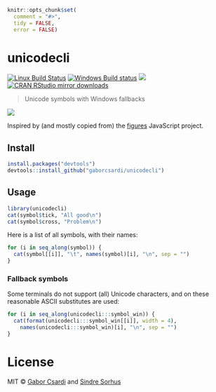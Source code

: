 
```r
knitr::opts_chunk$set(
  comment = "#>",
  tidy = FALSE,
  error = FALSE)
```


# unicodecli

[![Linux Build Status](https://travis-ci.org/gaborcsardi/unicodecli.svg?branch=master)](https://travis-ci.org/gaborcsardi/unicodecli)
[![Windows Build status](https://ci.appveyor.com/api/projects/status/github/gaborcsardi/unicodecli?svg=true)](https://ci.appveyor.com/project/gaborcsardi/unicodecli)
[![](http://www.r-pkg.org/badges/version/unicodecli)](http://www.r-pkg.org/pkg/unicodecli)
[![CRAN RStudio mirror downloads](http://cranlogs.r-pkg.org/badges/unicodecli)](http://www.r-pkg.org/pkg/unicodecli)


> Unicode symbols with Windows fallbacks

![](/inst/screenshot.png)

Inspired by (and mostly copied from) the
[figures](https://github.com/sindresorhus/figures) JavaScript project.

## Install

```r
install.packages("devtools")
devtools::install_github("gaborcsardi/unicodecli")
```

## Usage

```r
library(unicodecli)
cat(symbol$tick, "All good\n")
cat(symbol$cross, "Problem\n")
```

Here is a list of all symbols, with their names:

```r
for (i in seq_along(symbol)) {
  cat(symbol[[i]], "\t", names(symbol)[i], "\n", sep = "")
}
```

### Fallback symbols

Some terminals do not support (all) Unicode characters, and on these reasonable
ASCII substitutes are used:

```r
for (i in seq_along(unicodecli:::symbol_win)) {
  cat(format(unicodecli:::symbol_win[[i]], width = 4),
    names(unicodecli:::symbol_win)[i], "\n", sep = "")
}
```

# License

MIT © [Gabor Csardi](http://gaborcsardi.org) and [Sindre Sorhus](http://sindresorhus.com)
